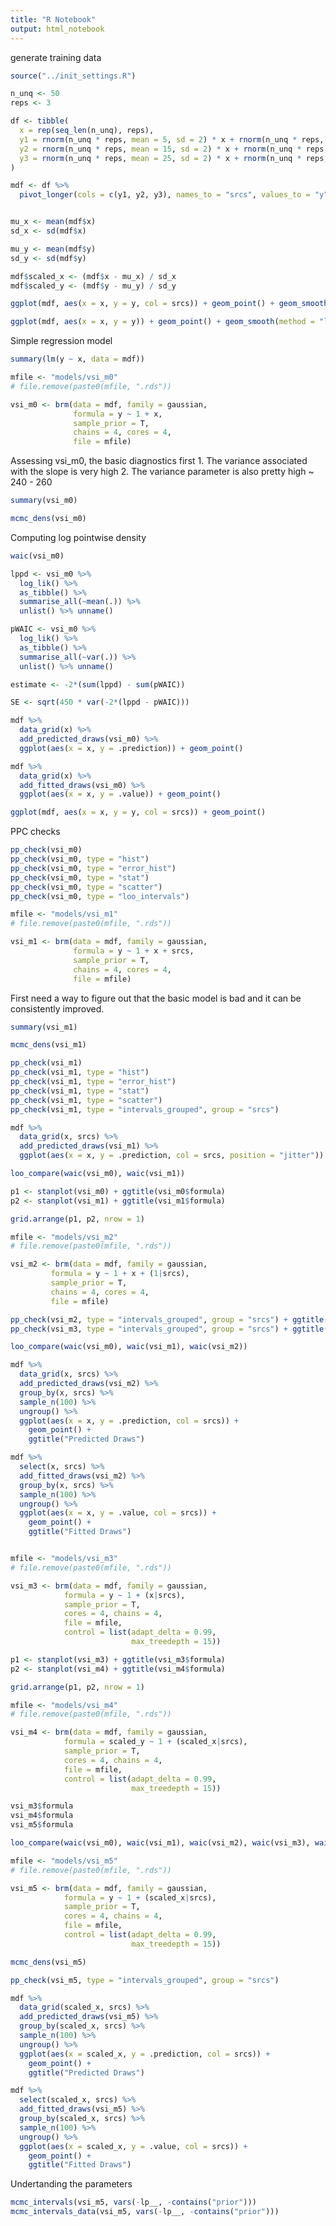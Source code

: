 ```yaml
---
title: "R Notebook"
output: html_notebook
---
```


generate training data

```r

source("../init_settings.R")

```


```r
n_unq <- 50
reps <- 3

df <- tibble(
  x = rep(seq_len(n_unq), reps),
  y1 = rnorm(n_unq * reps, mean = 5, sd = 2) * x + rnorm(n_unq * reps, mean = 0, sd = 0.5),
  y2 = rnorm(n_unq * reps, mean = 15, sd = 2) * x + rnorm(n_unq * reps, mean = 0, sd = 0.5),
  y3 = rnorm(n_unq * reps, mean = 25, sd = 2) * x + rnorm(n_unq * reps, mean = 0, sd = 0.5)
)

mdf <- df %>%
  pivot_longer(cols = c(y1, y2, y3), names_to = "srcs", values_to = "y")


mu_x <- mean(mdf$x)
sd_x <- sd(mdf$x)

mu_y <- mean(mdf$y)
sd_y <- sd(mdf$y)

mdf$scaled_x <- (mdf$x - mu_x) / sd_x
mdf$scaled_y <- (mdf$y - mu_y) / sd_y

ggplot(mdf, aes(x = x, y = y, col = srcs)) + geom_point() + geom_smooth(method = "lm")

ggplot(mdf, aes(x = x, y = y)) + geom_point() + geom_smooth(method = "lm")

```

Simple regression model
```r

summary(lm(y ~ x, data = mdf))

```


```r

mfile <- "models/vsi_m0"
# file.remove(paste0(mfile, ".rds"))

vsi_m0 <- brm(data = mdf, family = gaussian,
              formula = y ~ 1 + x,
              sample_prior = T,
              chains = 4, cores = 4,
              file = mfile)

```

Assessing vsi_m0, the basic diagnostics first
1. The variance associated with the slope is very high
2. The variance parameter is also pretty high ~ 240 - 260


```r

summary(vsi_m0)

mcmc_dens(vsi_m0)

```

Computing log pointwise density

```r

waic(vsi_m0)

```


```r

lppd <- vsi_m0 %>%
  log_lik() %>%
  as_tibble() %>%
  summarise_all(~mean(.)) %>%
  unlist() %>% unname()

pWAIC <- vsi_m0 %>%
  log_lik() %>%
  as_tibble() %>%
  summarise_all(~var(.)) %>%
  unlist() %>% unname()

estimate <- -2*(sum(lppd) - sum(pWAIC))

SE <- sqrt(450 * var(-2*(lppd - pWAIC)))

```



```r

mdf %>%
  data_grid(x) %>%
  add_predicted_draws(vsi_m0) %>%
  ggplot(aes(x = x, y = .prediction)) + geom_point()

mdf %>%
  data_grid(x) %>%
  add_fitted_draws(vsi_m0) %>%
  ggplot(aes(x = x, y = .value)) + geom_point()

ggplot(mdf, aes(x = x, y = y, col = srcs)) + geom_point()

```

PPC checks
```r

pp_check(vsi_m0)
pp_check(vsi_m0, type = "hist")
pp_check(vsi_m0, type = "error_hist")
pp_check(vsi_m0, type = "stat")
pp_check(vsi_m0, type = "scatter")
pp_check(vsi_m0, type = "loo_intervals")

```



```r

mfile <- "models/vsi_m1"
# file.remove(paste0(mfile, ".rds"))

vsi_m1 <- brm(data = mdf, family = gaussian,
              formula = y ~ 1 + x + srcs,
              sample_prior = T,
              chains = 4, cores = 4,
              file = mfile)

```

First need a way to figure out that the basic model is bad and it can be consistently improved.

```r

summary(vsi_m1)

```

```r

mcmc_dens(vsi_m1)

```

```r

pp_check(vsi_m1)
pp_check(vsi_m1, type = "hist")
pp_check(vsi_m1, type = "error_hist")
pp_check(vsi_m1, type = "stat")
pp_check(vsi_m1, type = "scatter")
pp_check(vsi_m1, type = "intervals_grouped", group = "srcs")

```


```r

mdf %>%
  data_grid(x, srcs) %>%
  add_predicted_draws(vsi_m1) %>%
  ggplot(aes(x = x, y = .prediction, col = srcs, position = "jitter")) + geom_jitter(width = 0.25, alpha = 0.01)

```

```r

loo_compare(waic(vsi_m0), waic(vsi_m1))

```



```r
p1 <- stanplot(vsi_m0) + ggtitle(vsi_m0$formula)
p2 <- stanplot(vsi_m1) + ggtitle(vsi_m1$formula)

grid.arrange(p1, p2, nrow = 1)
```


```r

mfile <- "models/vsi_m2"
# file.remove(paste0(mfile, ".rds"))

vsi_m2 <- brm(data = mdf, family = gaussian,
         formula = y ~ 1 + x + (1|srcs),
         sample_prior = T,
         chains = 4, cores = 4,
         file = mfile)

```

```r

pp_check(vsi_m2, type = "intervals_grouped", group = "srcs") + ggtitle(vsi_m2$formula)
pp_check(vsi_m3, type = "intervals_grouped", group = "srcs") + ggtitle(vsi_m3$formula)

```

```r
loo_compare(waic(vsi_m0), waic(vsi_m1), waic(vsi_m2))
```


```r

mdf %>%
  data_grid(x, srcs) %>%
  add_predicted_draws(vsi_m2) %>%
  group_by(x, srcs) %>%
  sample_n(100) %>%
  ungroup() %>%
  ggplot(aes(x = x, y = .prediction, col = srcs)) +
    geom_point() +
    ggtitle("Predicted Draws")

mdf %>%
  select(x, srcs) %>%
  add_fitted_draws(vsi_m2) %>%
  group_by(x, srcs) %>%
  sample_n(100) %>%
  ungroup() %>%
  ggplot(aes(x = x, y = .value, col = srcs)) +
    geom_point() +
    ggtitle("Fitted Draws")

```

```r


```


```r

mfile <- "models/vsi_m3"
# file.remove(paste0(mfile, ".rds"))

vsi_m3 <- brm(data = mdf, family = gaussian,
            formula = y ~ 1 + (x|srcs),
            sample_prior = T,
            cores = 4, chains = 4,
            file = mfile,
            control = list(adapt_delta = 0.99,
                           max_treedepth = 15))

```


```r

p1 <- stanplot(vsi_m3) + ggtitle(vsi_m3$formula)
p2 <- stanplot(vsi_m4) + ggtitle(vsi_m4$formula)

grid.arrange(p1, p2, nrow = 1)

```



```r

mfile <- "models/vsi_m4"
# file.remove(paste0(mfile, ".rds"))

vsi_m4 <- brm(data = mdf, family = gaussian,
            formula = scaled_y ~ 1 + (scaled_x|srcs),
            sample_prior = T,
            cores = 4, chains = 4,
            file = mfile,
            control = list(adapt_delta = 0.99,
                           max_treedepth = 15))

```


```r

vsi_m3$formula
vsi_m4$formula
vsi_m5$formula

loo_compare(waic(vsi_m0), waic(vsi_m1), waic(vsi_m2), waic(vsi_m3), waic(vsi_m5))

```

```r

mfile <- "models/vsi_m5"
# file.remove(paste0(mfile, ".rds"))

vsi_m5 <- brm(data = mdf, family = gaussian,
            formula = y ~ 1 + (scaled_x|srcs),
            sample_prior = T,
            cores = 4, chains = 4,
            file = mfile,
            control = list(adapt_delta = 0.99,
                           max_treedepth = 15))

```

```r

mcmc_dens(vsi_m5)

```


```r

pp_check(vsi_m5, type = "intervals_grouped", group = "srcs")

```

```r

mdf %>%
  data_grid(scaled_x, srcs) %>%
  add_predicted_draws(vsi_m5) %>%
  group_by(scaled_x, srcs) %>%
  sample_n(100) %>%
  ungroup() %>%
  ggplot(aes(x = scaled_x, y = .prediction, col = srcs)) +
    geom_point() +
    ggtitle("Predicted Draws")

mdf %>%
  select(scaled_x, srcs) %>%
  add_fitted_draws(vsi_m5) %>%
  group_by(scaled_x, srcs) %>%
  sample_n(100) %>%
  ungroup() %>%
  ggplot(aes(x = scaled_x, y = .value, col = srcs)) +
    geom_point() +
    ggtitle("Fitted Draws")

```

Undertanding the parameters

```r

mcmc_intervals(vsi_m5, vars(-lp__, -contains("prior")))
mcmc_intervals_data(vsi_m5, vars(-lp__, -contains("prior")))
```

